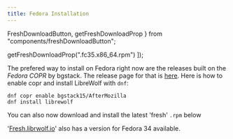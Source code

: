 ```yaml
---
title: Fedora Installation
---
```


  FreshDownloadButton,
  getFreshDownloadProp
} from "components/freshDownloadButton";

  getFreshDownloadProp(".fc35.x86_64.rpm")
]);

<InstallationHeader />

The prefered way to install on Fedora right now are the releases built on the
_Fedora COPR_ by bgstack. The release page for that is
[here](https://copr.fedorainfracloud.org/coprs/bgstack15/AfterMozilla/). Here is
how to enable copr and install LibreWolf with `dnf`:

```
dnf copr enable bgstack15/AfterMozilla
dnf install librewolf
```

You can also now download and install the latest 'fresh' `.rpm` below

<FreshDownloadButton endsWith=".fc35.x86_64.rpm" />

'[Fresh.librwolf.io](https://fresh.librewolf.io/)' also has a version for Fedora
34 available.
